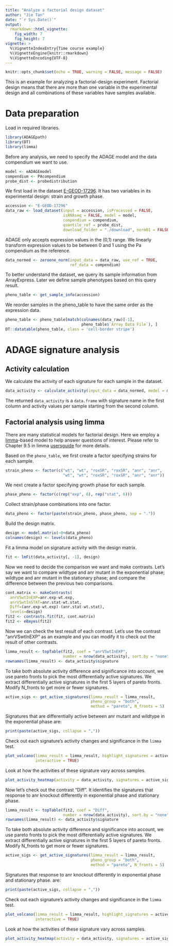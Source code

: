 ```yaml
---
title: "Analyze a factorial design dataset"
author: "Jie Tan"
date: "`r Sys.Date()`"
output:
  rmarkdown::html_vignette:
    fig_width: 7
    fig_height: 7
vignette: >
  %\VignetteIndexEntry{Time course example}
  %\VignetteEngine{knitr::rmarkdown}
  %\VignetteEncoding{UTF-8}
---
```


```r
knitr::opts_chunk$set(echo = TRUE, warning = FALSE, message = FALSE)
```

This is an example for analyzing a factorial-design experiment. Factorial design
means that there are more than one variable in the experimental design and
all combinations of these variables have samples available.

# Data preparation
Load in required libraries.

```r
library(ADAGEpath)
library(DT)
library(limma)
```

Before any analysis, we need to specify the ADAGE model and the data compendium
we want to use.

```r
model <- eADAGEmodel
compendium <- PAcompendium
probe_dist <- probedistribution
```

We first load in the dataset
[E-GEOD-17296](https://www.ebi.ac.uk/arrayexpress/experiments/E-GEOD-17296/).
It has two variables in its experimental design: strain and growth phase.

```r
accession <- "E-GEOD-17296"
data_raw <- load_dataset(input = accession, isProcessed = FALSE,
                         isRNAseq = FALSE, model = model,
                         compendium = compendium,
                         quantile_ref = probe_dist,
                         download_folder = "./download", norm01 = FALSE)
```

ADAGE only accepts expression values in the (0,1) range. We linearly transform
expression values to be between 0 and 1 using the Pa compendium as the reference.

```r
data_normed <- zeroone_norm(input_data = data_raw, use_ref = TRUE,
                            ref_data = compendium)
```

To better understand the dataset, we query its sample information from
ArrayExpress. Later we define sample phenotypes based on this query result.

```r
pheno_table <- get_sample_info(accession)
```

We reorder samples in the pheno_table to have the same order as the
expression data.

```r
pheno_table <- pheno_table[match(colnames(data_raw)[-1],
                                 pheno_table$`Array Data File`), ]
DT::datatable(pheno_table, class = 'cell-border stripe')
```

# ADAGE signature analysis

## Activity calculation
We calculate the activity of each signature for each sample in the dataset.

```r
data_activity <- calculate_activity(input_data = data_normed, model = model)
```

The returned `data_activity` is a `data.frame` with signature name in the first
column and activity values per sample starting from the second column.

## Factorial analysis using limma
There are many statistical models for factorial design. Here we employ a
[limma](https://bioconductor.org/packages/release/bioc/html/limma.html)-based
model to help answer questions of interest. Please refer to Chapter 9.5 in limma
[usersguide](https://bioconductor.org/packages/release/bioc/vignettes/limma/inst/doc/usersguide.pdf)
for more details.

Based on the `pheno_table`, we first create a factor specifying strains for
each sample.

```r
strain_pheno <- factor(c("wt", "wt", "roxSR", "roxSR", "anr", "anr",
                         "wt", "wt", "roxSR", "roxSR", "anr", "anr"))
```

We next create a factor specifying growth phase for each sample.

```r
phase_pheno <- factor(c(rep("exp", 6), rep("stat", 6)))
```

Collect strain/phase combinations into one factor.

```r
data_pheno <- factor(paste(strain_pheno, phase_pheno, sep = "."))
```

Build the design matrix.

```r
design <- model.matrix(~0+data_pheno)
colnames(design) <- levels(data_pheno)
```

Fit a limma model on signature activity with the design matrix.

```r
fit <- lmFit(data_activity[, -1], design)
```

Now we need to decide the comparison we want and make contrasts. Let's say we
want to compare wildtype and anr mutant in the exponential phase; wildtype
and anr mutant in the stationary phase; and compare the difference between
the previous two comparisons.

```r
cont.matrix <- makeContrasts(
  anrVSwtInEXP=anr.exp-wt.exp,
  anrVSwtInSTAT=anr.stat-wt.stat,
  Diff=(anr.exp-wt.exp)-(anr.stat-wt.stat),
  levels=design)
fit2 <- contrasts.fit(fit, cont.matrix)
fit2 <- eBayes(fit2)
```

Now we can check the test result of each contrast. Let's use the contrast
"anrVSwtInEXP" as an example and you can modify it to check out the result
of other contrasts.

```r
limma_result <- topTable(fit2, coef = "anrVSwtInEXP",
                         number = nrow(data_activity), sort.by = "none")
rownames(limma_result) <- data_activity$signature
```

To take both absolute activity difference and significance into account, we
use pareto fronts to pick the most differentially active signatures. We extract
differentially active signatures in the first 5 layers of pareto
fronts. Modify N_fronts to get more or fewer signatures.

```r
active_sigs <- get_active_signatures(limma_result = limma_result,
                                     pheno_group = "both",
                                     method = "pareto", N_fronts = 5)
```

Signatures that are differentially active between anr mutant and wildtype
in the exponential phase are:

```r
print(paste(active_sigs, collapse = ","))
```

Check out each signature's activity changes and significance in the `limma` test.

```r
plot_volcano(limma_result = limma_result, highlight_signatures = active_sigs,
             interactive = TRUE)
```

Look at how the activities of these signature vary across samples.

```r
plot_activity_heatmap(activity = data_activity, signatures = active_sigs)
```

Now let's check out the contrast "Diff". It identifies the signatures that
response to anr knockout differently in exponential phase and stationary phase.

```r
limma_result <- topTable(fit2, coef = "Diff",
                         number = nrow(data_activity), sort.by = "none")
rownames(limma_result) <- data_activity$signature
```

To take both absolute activity difference and significance into account, we
use pareto fronts to pick the most differentially active signatures. We extract
differentially active signatures in the first 5 layers of pareto
fronts. Modify N_fronts to get more or fewer signatures.

```r
active_sigs <- get_active_signatures(limma_result = limma_result,
                                     pheno_group = "both",
                                     method = "pareto", N_fronts = 5)
```

Signatures that response to anr knockout differently in exponential phase and
stationary phase. are:

```r
print(paste(active_sigs, collapse = ","))
```

Check out each signature's activity changes and significance in the `limma` test.

```r
plot_volcano(limma_result = limma_result, highlight_signatures = active_sigs,
             interactive = TRUE)
```

Look at how the activities of these signature vary across samples.

```r
plot_activity_heatmap(activity = data_activity, signatures = active_sigs)
```
